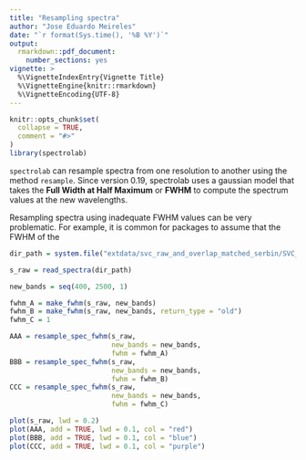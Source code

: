 ```yaml
---
title: "Resampling spectra"
author: "Jose Eduardo Meireles"
date: "`r format(Sys.time(), '%B %Y')`"
output: 
  rmarkdown::pdf_document:
    number_sections: yes
vignette: >
  %\VignetteIndexEntry{Vignette Title}
  %\VignetteEngine{knitr::rmarkdown}
  %\VignetteEncoding{UTF-8}
---
```


```r
knitr::opts_chunk$set(
  collapse = TRUE,
  comment = "#>"
)
library(spectrolab)
```

`spectrolab` can resample spectra from one resolution to another using the method `resample`. Since version 0.19, spectrolab uses a gaussian model that takes the **Full Width at Half Maximum** or **FWHM** to compute the spectrum values at the new wavelengths.

Resampling spectra using inadequate FWHM values can be very problematic. For example, it is common for packages to assume that the FWHM of the 

```r
dir_path = system.file("extdata/svc_raw_and_overlap_matched_serbin/SVC_Files_moc", package = "spectrolab")

s_raw = read_spectra(dir_path)

new_bands = seq(400, 2500, 1)

fwhm_A = make_fwhm(s_raw, new_bands)
fwhm_B = make_fwhm(s_raw, new_bands, return_type = "old")
fwhm_C = 1

AAA = resample_spec_fwhm(s_raw,
                         new_bands = new_bands,
                         fwhm = fwhm_A)
BBB = resample_spec_fwhm(s_raw,
                         new_bands = new_bands,
                         fwhm = fwhm_B)
CCC = resample_spec_fwhm(s_raw,
                         new_bands = new_bands,
                         fwhm = fwhm_C)

plot(s_raw, lwd = 0.2)
plot(AAA, add = TRUE, lwd = 0.1, col = "red")
plot(BBB, add = TRUE, lwd = 0.1, col = "blue")
plot(CCC, add = TRUE, lwd = 0.1, col = "purple")
```

